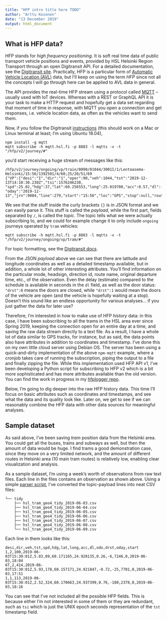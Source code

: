 ```yaml
---
title: "HFP intro title here TODO"
author: "Arttu Kosonen"
date: "13 December 2019"
output: html_document
---
```


## What is HFP data?

HFP stands for *high frequency positioning*.
It is soft real time data of public transport vehicle positions and events, provided by HSL Helsinki Region Transport through an open Digitransit API.
For a detailed documentation, see the [Digitransit site](https://digitransit.fi/en/developers/apis/4-realtime-api/vehicle-positions/).
Practically, HFP is a particular form of [Automatic Vehicle Location (AVL)](https://en.wikipedia.org/wiki/Automatic_vehicle_location) data, but I'll keep on using the term *HFP* since not all the concepts I will go through here can be applied to AVL data in general.

The API provides the real-time HFP stream using a protocol called [MQTT](http://mqtt.org/) -- usually used with IoT devices.
Whereas with a REST or GraphQL API it is your task to make a HTTP request and hopefully get a data set regarding that moment of time in response, with MQTT you open a connection and get responses, i.e. vehicle location data, as often as the vehicles want to send them.

Now, if you follow the Digitransit [instructions](https://digitransit.fi/en/developers/apis/4-realtime-api/vehicle-positions/#quickstart) (this should work on a Mac or Linux terminal at least; I'm using Ubuntu 18.04),

```
npm install -g mqtt
mqtt subscribe -h mqtt.hsl.fi -p 8883 -l mqtts -v -t "/hfp/v2/journey/#"
```

you'd start receiving a huge stream of messages like this:

```
/hfp/v2/journey/ongoing/vp/train/0090/01044/3001I/1/Lentoasema-Helsinki/15:56/1392501/4/60;25/20/51/69
{"VP":{"desi":"I","dir":"1","oper":90,"veh":1044,"tst":"2019-12-13T14:10:30.230Z","tsi":1576246230,
"spd":25.02,"hdg":37,"lat":60.256553,"long":25.019700,"acc":0.57,"dl":-74,"odo":10932,"drst":0,
"oday":"2019-12-13","jrn":9084,"line":279,"start":"15:56","loc":"GPS","stop":null,"route":"3001I","occu":0}}
```

We see that the stuff inside the curly brackets `{}` is in JSON format and we can easily parse it.
This stuff is called the *payload*, while the first part, fields separated by `/`, is called the *topic*.
The topic tells what we were actually subscribing to, and we could for example change it to only include `ongoing` journeys operated by `tram` vehicles:

```
mqtt subscribe -h mqtt.hsl.fi -p 8883 -l mqtts -v -t "/hfp/v2/journey/ongoing/vp/tram/#"
```

For topic formatting, see the [Digitransit docs](https://digitransit.fi/en/developers/apis/4-realtime-api/vehicle-positions/#the-topic).

From the JSON *payload* above we can see that there are latitude and longitude coordinates as well as a detailed timestamp available, but in addition, a whole lot of other interesting attributes.
You'll find information on the particular mode, headsign, direction id, route name, original departure time, etc., of the observation.
Even the delay (estimate) compared to the schedule is available in seconds in the `dl` field, as well as the door status: `"drst":0` means the doors are closed, while `"drst":1` would mean the doors of the vehicle are open (and the vehicle is hopefully waiting at a stop).
Doesn't this sound like an endless opportunity for various analyses... if you just gather the data for later use?

Therefore, I'm interested in how to make use of HFP *history* data:
in this case, I have been subscribing to all the trams in the HSL area ever since Spring 2019, keeping the connection open for an entire day at a time, and saving the raw data stream directly to a text file.
As a result, I have a whole lot of data similar to GPS tracks, for instance, but as said, the data points also have attributes in addition to coordinates and timestamp.
I've done this on my own little cloud server using Debian OS.
The server has been using a quick-and-dirty implementation of the above `npm-mqtt` example, where a cronjob takes care of running the subscription, piping the output to a file and finally zipping the file.
While this implementation used HFP API v1, I've been developing a Python script for subscribing to HFP v2 which is a bit more sophisticated and has more attributes available than the old version.
You can find the work in progress in my [hfplogger repo](https://github.com/datarttu/hfplogger).

Below, I'm going to dig deeper into the raw HFP history data.
This time I'll focus on basic attributes such as coordinates and timestamps, and see what the data and its quality look like.
Later on, we get to see if we can reasonably combine the HFP data with other data sources for meaningful analyses.

## Sample dataset

As said above, I've been saving *tram* position data from the Helsinki area.
You could get all the buses, trains and subways as well, but then the amount of data would be huge.
I find trams a good demonstration case, since they move on a very limited network, and the amount of different routes in Helsinki area (10 main tram routes) is relatively low, enabling clear visualization and analysis.

As a sample dataset, I'm using a week's worth of observations from raw text files.
Each line in the files contains an observation as shown above.
Using a simple [parser script](https://github.com/datarttu/hfpparser), I've converted the topic-payload lines into neat CSV files:

```
└── tidy
    ├── hsl_tram_geo4_tidy_2019-06-03.csv
    ├── hsl_tram_geo4_tidy_2019-06-04.csv
    ├── hsl_tram_geo4_tidy_2019-06-05.csv
    ├── hsl_tram_geo4_tidy_2019-06-06.csv
    ├── hsl_tram_geo4_tidy_2019-06-07.csv
    ├── hsl_tram_geo4_tidy_2019-06-08.csv
    └── hsl_tram_geo4_tidy_2019-06-09.csv
```

Each line in them looks like this:

```
desi,dir,veh,tst,spd,hdg,lat,long,acc,dl,odo,drst,oday,start
1,2,100,2019-06-03T15:30:01Z,5.83,89,60.171165,24.928135,0.26,-6,7246,0,2019-06-03,18:04
6T,2,414,2019-06-03T15:30:01Z,5.93,178,60.157171,24.921847,-0.72,-25,7701,0,2019-06-03,17:51
1,1,113,2019-06-03T15:30:01Z,2.52,324,60.170663,24.937399,0.76,-180,2378,0,2019-06-03,18:16
```

You can see that I've not included all the possible HFP fields.
This is because either I'm not interested in some of them or they are redundant, such as `tsi` which is just the UNIX epoch seconds representation of the `tst` timestamp field.

